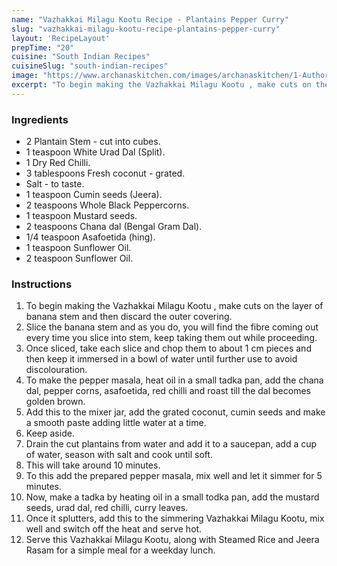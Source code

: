 ---
name: "Vazhakkai Milagu Kootu Recipe - Plantains Pepper Curry"
slug: "vazhakkai-milagu-kootu-recipe-plantains-pepper-curry"
layout: 'RecipeLayout'
prepTime: "20"
cuisine: "South Indian Recipes"
cuisineSlug: "south-indian-recipes"
image: "https://www.archanaskitchen.com/images/archanaskitchen/1-Author/nithya.anantham/Vazhakkai_Milagu_Kootu_Plantains_Pepper_Curry.jpg"
excerpt: "To begin making the Vazhakkai Milagu Kootu , make cuts on the layer of banana stem and then discard the outer covering"
---

### Ingredients

- 2 Plantain Stem - cut into cubes.
- 1 teaspoon White Urad Dal (Split).
- 1 Dry Red Chilli.
- 3 tablespoons Fresh coconut - grated.
- Salt - to taste.
- 1 teaspoon Cumin seeds (Jeera).
- 2 teaspoons Whole Black Peppercorns.
- 1 teaspoon Mustard seeds.
- 2 teaspoons Chana dal (Bengal Gram Dal).
- 1/4 teaspoon Asafoetida (hing).
- 1 teaspoon Sunflower Oil.
- 2 teaspoon Sunflower Oil.

### Instructions

1. To begin making the Vazhakkai Milagu Kootu , make cuts on the layer of banana stem and then discard the outer covering.
1. Slice the banana stem and as you do, you will find the fibre coming out every time you slice into stem, keep taking them out while proceeding.
1. Once sliced, take each slice and chop them to about 1 cm pieces and then keep it immersed in a bowl of water until further use to avoid discolouration.
1. To make the pepper masala, heat oil in a small tadka pan, add the chana dal, pepper corns, asafoetida, red chilli and roast till the dal becomes golden brown.
1. Add this to the mixer jar, add the grated coconut, cumin seeds and make a smooth paste adding little water at a time.
1. Keep aside.
1. Drain the cut plantains from water and add it to a saucepan, add a cup of water, season with salt and cook until soft.
1. This will take around 10 minutes.
1. To this add the prepared pepper masala, mix well and let it simmer for 5 minutes.
1. Now, make a tadka by heating oil in a small todka pan, add the mustard seeds, urad dal, red chilli, curry leaves.
1. Once it splutters, add this to the simmering Vazhakkai Milagu Kootu, mix well and switch off the heat and serve hot.
1. Serve this Vazhakkai Milagu Kootu, along with Steamed Rice and Jeera Rasam for a simple meal for a weekday lunch.
